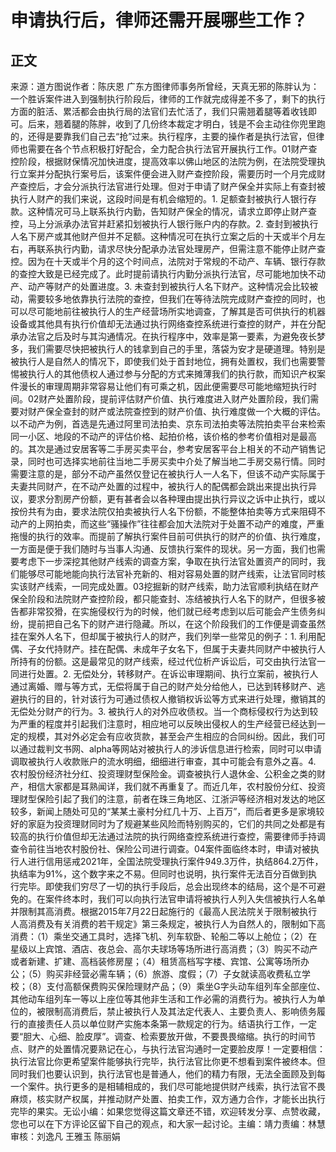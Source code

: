 # 申请执行后，律师还需开展哪些工作？
## 正文
来源：道方图说作者：陈庆恩 广东方图律师事务所曾经，天真无邪的陈胖认为：一个胜诉案件进入到强制执行阶段后，律师的工作就完成得差不多了，剩下的执行方面的脏活、累活都会由执行局的法官们去忙活了，我们只需翘着腿等着收钱即可。后来，翘着腿的陈胖，收到了几份终本裁定才明白，钱是不会主动往你兜里跑的，还得是要靠我们自己去“抢”过来。执行程序，主要的操作者是执行法官，但律师也需要在各个节点积极打好配合，全力配合执行法官开展执行工作。01财产查控阶段，根据财保情况加快进度，提高效率以佛山地区的法院为例，在法院受理执行立案并分配执行案号后，该案件便会进入财产查控阶段，需要历时一个月完成财产查控后，才会分派执行法官进行处理。但对于申请了财产保全并实际上有查封被执行人财产的我们来说，这段时间是有机会缩短的。1. 足额查封被执行人银行存款。这种情况可马上联系执行内勤，告知财产保全的情况，请求立即停止财产查控，马上分派承办法官并赶紧扣划被执行人银行账户内的存款。2. 查封到被执行人名下房产或其他财产但并不足额。这种情况可在执行立案之后的十天或半个月左右，再联系执行内勤，请求尽快分配承办法官处理房产，但需注意不能停止财产查控。因为在十天或半个月的这个时间点，法院对于常规的不动产、车辆、银行存款的查控大致是已经完成了。此时提前请执行内勤分派执行法官，尽可能地加快不动产、动产等财产的处置进度。3. 未查封到被执行人名下财产。这种情况会比较被动，需要较多地依靠执行法院的查控，但我们在等待法院完成财产查控的同时，也可以尽可能地前往被执行人的生产经营场所实地调查，了解其是否可供执行的机器设备或其他具有执行价值却无法通过执行网络查控系统进行查控的财产，并在分配承办法官之后及时与其沟通情况。在执行程序中，效率是第一要素，为避免夜长梦多，我们需要尽快把被执行人的钱拿到自己的手里，落袋为安才是硬道理。特别是被执行人是自然人的情况下，即使我们处于首封地位，拥有处置权，我们也需要警惕被执行人的其他债权人通过参与分配的方式来摊薄我们的执行款，而知识产权案件漫长的审理周期非常容易让他们有可乘之机，因此便需要尽可能地缩短执行时间。02财产处置阶段，提前评估财产价值、执行难度进入财产处置阶段，我们需要对财产保全查封的财产或法院查控到的财产价值、执行难度做一个大概的评估。以不动产为例，首选是先通过阿里司法拍卖、京东司法拍卖等法院拍卖平台来检索同一小区、地段的不动产的评估价格、起拍价格，该价格的参考价值相对是最高的。其次是通过安居客等二手房买卖平台，参考安居客平台上相关的不动产销售记录，同时也可选择实地前往当地二手房买卖中介处了解当地二手房交易行情。同时需要注意的是，部分不动产虽然仅登记在被执行人一人名下，但该不动产实际属于夫妻共同财产，在不动产处置的过程中，被执行人的配偶都会跳出来提出执行异议，要求分割房产份额，更有甚者会以各种理由提出执行异议之诉中止执行，或以按份共有为由，要求法院仅拍卖被执行人名下份额，不能整体拍卖等方式来阻碍不动产的上网拍卖，而这些“骚操作”往往都会加大法院对于处置不动产的难度，严重拖慢的执行的效率。而提前了解执行案件目前可供执行的财产的价值、执行难度，一方面是便于我们随时与当事人沟通、反馈执行案件的现状。另一方面，我们也需要考虑下一步深挖其他财产线索的调查方案，争取在执行法官处置资产的同时，我们能够尽可能地能向执行法官补充新的、相对容易处置的财产线索，让法官同时核实该财产线索，一同完成处置。03挖掘新的财产线索，助力法官顺利执结在财产保全阶段和法院财产查控阶段，都只能查封、冻结被执行人名下的财产，但很多被告都非常狡猾，在实施侵权行为的时候，他们就已经考虑到以后可能会产生债务纠纷，提前把自己名下的财产进行隐藏。所以，在这个阶段我们的工作便是调查虽然挂在案外人名下，但却属于被执行人的财产，我们列举一些常见的例子：1. 利用配偶、子女代持财产。挂在配偶、未成年子女名下，但属于夫妻共同财产中被执行人所持有的份额。这是最常见的财产线索，经过代位析产诉讼后，可交由执行法官一同进行处置。2. 无偿处分，转移财产。在诉讼审理期间、执行立案前，被执行人通过离婚、赠与等方式，无偿将属于自己的财产处分给他人，已达到转移财产、逃避执行的目的，针对该行为可通过债权人撤销权诉讼等方式来进行处理，撤销其的无偿处分财产的行为。3. 被执行人的对外应收债权。当一个商标侵权行为达到较为严重的程度并引起我们注意时，相应地可以反映出侵权人的生产经营已经达到一定的规模，其对外必定会有应收货款，甚至会产生相应的合同纠纷。因此，我们可以通过裁判文书网、alpha等网站对被执行人的涉诉信息进行检索，同时可以申请调取被执行人收款账户的流水明细，细细进行审查，其中可能会有意外之喜。4. 农村股份经济社分红、投资理财型保险金。调查被执行人退休金、公积金之类的财产，相信大家都是耳熟闻详，我们就不再重复了。而近几年，农村股份分红、投资理财型保险引起了我们的注意，前者在珠三角地区、江浙沪等经济相对发达的地区较多，新闻上随处可见的“某某土豪村分红几十万、上百万”，而后者更多是家境较好的家庭为投资理财同时为了规避某些风险而特别购买的，它们的共同之处都是有较高的执行价值但却无法通过法院的执行网络查控系统进行查控，需要律师手持调查令前往当地农村股份社、保险公司进行调查。04案件面临终本时，申请对被执行人进行信用惩戒2021年，全国法院受理执行案件949.3万件，执结864.2万件，执结率为91%，这个数字来之不易。但同时也说明，执行案件无法百分百做到执行完毕。即使我们穷尽了一切的执行手段后，总会出现终本的结局，这个是不可避免的。在案件终本时，我们可以向执行法官申请将被执行人列入失信被执行人名单并限制其高消费。根据2015年7月22日起施行的《最高人民法院关于限制被执行人高消费及有关消费的若干规定》第三条规定，被执行人为自然人的，限制如下高消费：（1）乘坐交通工具时，选择飞机、列车软卧、轮船二等以上舱位；（2）在星级以上宾馆、酒店、夜总会、高尔夫球场等场所进行高消费；（3）购买不动产或者新建、扩建、高档装修房屋；（4）租赁高档写字楼、宾馆、公寓等场所办公；（5）购买非经营必需车辆；（6）旅游、度假；（7）子女就读高收费私立学校；（8）支付高额保费购买保险理财产品；（9）乘坐G字头动车组列车全部座位、其他动车组列车一等以上座位等其他非生活和工作必需的消费行为。被执行人为单位的，被限制高消费后，禁止被执行人及其法定代表人、主要负责人、影响债务履行的直接责任人员以单位财产实施本条第一款规定的行为。结语执行工作，一定要“胆大、心细、脸皮厚”。调查、检索要放开做，不要畏畏缩缩。执行的时间节点、财产的处置情况要熟记在心，与执行法官沟通时一定要脸皮厚！一定要相信：执行法官比你更希望案件能够执行完毕，执行法官比你更不想看到案件被终本。但同时我们也要认识到，执行法官也是普通人，他们的精力有限，无法全面顾及到每一个案件。执行更多的是相辅相成的，我们尽可能地提供财产线索，执行法官不畏麻烦，核实财产权属，并推动财产处置、拍卖工作，双方通力合作，才能长出执行完毕的果实。无讼小编：如果您觉得这篇文章还不错，欢迎转发分享、点赞收藏，您也可以在下方评论区留下自己的观点，和大家一起讨论。主编：靖力责编：林慧审核：刘逸凡 王雅玉 陈丽娟 